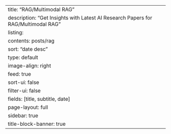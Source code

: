 ---
title: "RAG/Multimodal RAG"
description: "Get Insights with Latest AI Research Papers for RAG/Multimodal RAG"
listing:
  contents: posts/rag
  sort: "date desc"
  type: default
  image-align: right
  feed: true
  sort-ui: false
  filter-ui: false
  fields: [title, subtitle, date]
page-layout: full
sidebar: true
title-block-banner: true
---